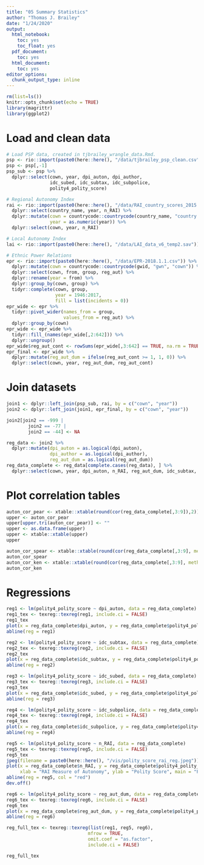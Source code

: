 ```yaml
---
title: "05 Summary Statistics"
author: "Thomas J. Brailey"
date: "1/24/2020"
output:
  html_notebook:
    toc: yes
    toc_float: yes
  pdf_document:
    toc: yes
  html_document:
    toc: yes
editor_options:
  chunk_output_type: inline
---
```

<style>
    body .main-container {
        max-width: 100%;
    }
</style>

```r
rm(list=ls())
knitr::opts_chunk$set(echo = TRUE)
library(magrittr)
library(ggplot2)
```

# Load and clean data
```r
# Load PSP data, created in tjbrailey_wrangle_data.Rmd.
psp <- rio::import(paste0(here::here(), "/data/tjbrailey_psp_clean.csv"))
psp <- psp[,-1]
psp_sub <- psp %>%
  dplyr::select(cown, year, dpi_auton, dpi_author,
                idc_subed, idc_subtax, idc_subpolice,
                polity4_polity_score)

# Regional Autonomy Index
rai <- rio::import(paste0(here::here(), "/data/RAI_country_scores_2015.xlsx")) %>%
  dplyr::select(country_name, year, n_RAI) %>%
  dplyr::mutate(cown = countrycode::countrycode(country_name, "country.name", "cown"),
                year = as.numeric(year)) %>%
  dplyr::select(cown, year, n_RAI)

# Local Autonomy Index
lai <- rio::import(paste0(here::here(), "/data/LAI_data_v6_temp2.sav"))

# Ethnic Power Relations
epr <- rio::import(paste0(here::here(), "/data/EPR-2018.1.1.csv")) %>%
  dplyr::mutate(cown = countrycode::countrycode(gwid, "gwn", "cown")) %>%
  dplyr::select(cown, from, group, reg_aut) %>%
  dplyr::rename(year = from) %>% 
  dplyr::group_by(cown, group) %>%
  tidyr::complete(cown, group, 
                  year = 1946:2017, 
                  fill = list(incidents = 0)) 
epr_wide <- epr %>% 
  tidyr::pivot_wider(names_from = group, 
                     values_from = reg_aut) %>%
  dplyr::group_by(cown) 
epr_wide <- epr_wide %>%
  tidyr::fill_(names(epr_wide[,2:642])) %>%
  dplyr::ungroup()
epr_wide$reg_aut_cont <- rowSums(epr_wide[,3:642] == TRUE, na.rm = TRUE)
epr_final <- epr_wide %>%  
  dplyr::mutate(reg_aut_dum = ifelse(reg_aut_cont >= 1, 1, 0)) %>%
  dplyr::select(cown, year, reg_aut_dum, reg_aut_cont)
```
# Join datasets
```r
join1 <- dplyr::left_join(psp_sub, rai, by = c("cown", "year"))
join2 <- dplyr::left_join(join1, epr_final, by = c("cown", "year"))

join2[join2 == -999 |
        join2 == -77 |
        join2 == -44] <- NA

reg_data <- join2 %>%
  dplyr::mutate(dpi_auton = as.logical(dpi_auton),
                dpi_author = as.logical(dpi_author),
                reg_aut_dum = as.logical(reg_aut_dum))
reg_data_complete <- reg_data[complete.cases(reg_data), ] %>%
  dplyr::select(cown, year, dpi_auton, n_RAI, reg_aut_dum, idc_subtax, idc_subed, idc_subpolice, dpi_author, polity4_polity_score)
```

# Plot correlation tables
```r
auton_cor_pear <- xtable::xtable(round(cor(reg_data_complete[,3:9]),2))
upper <- auton_cor_pear
upper[upper.tri(auton_cor_pear)] <- ""
upper <- as.data.frame(upper)
upper <- xtable::xtable(upper)
upper

auton_cor_spear <- xtable::xtable(round(cor(reg_data_complete[,3:9], method = "spearman"),2))
auton_cor_spear
auton_cor_ken <- xtable::xtable(round(cor(reg_data_complete[,3:9], method = "kendall"),2))
auton_cor_ken
```

# Regressions
```r
reg1 <- lm(polity4_polity_score ~ dpi_auton, data = reg_data_complete)
reg1_tex <- texreg::texreg(reg1, include.ci = FALSE)
reg1_tex
plot(x = reg_data_complete$dpi_auton, y = reg_data_complete$polity4_polity_score)
abline(reg = reg1)

reg2 <- lm(polity4_polity_score ~ idc_subtax, data = reg_data_complete)
reg2_tex <- texreg::texreg(reg2, include.ci = FALSE)
reg2_tex
plot(x = reg_data_complete$idc_subtax, y = reg_data_complete$polity4_polity_score)
abline(reg = reg2)

reg3 <- lm(polity4_polity_score ~ idc_subed, data = reg_data_complete)
reg3_tex <- texreg::texreg(reg3, include.ci = FALSE)
reg3_tex
plot(x = reg_data_complete$idc_subed, y = reg_data_complete$polity4_polity_score)
abline(reg = reg3)

reg4 <- lm(polity4_polity_score ~ idc_subpolice, data = reg_data_complete)
reg4_tex <- texreg::texreg(reg4, include.ci = FALSE)
reg4_tex
plot(x = reg_data_complete$idc_subpolice, y = reg_data_complete$polity4_polity_score)
abline(reg = reg4)

reg5 <- lm(polity4_polity_score ~ n_RAI, data = reg_data_complete)
reg5_tex <- texreg::texreg(reg5, include.ci = FALSE)
reg5_tex
jpeg(filename = paste0(here::here(), "/vis/polity_score_rai_reg.jpeg"))
plot(x = reg_data_complete$n_RAI, y = reg_data_complete$polity4_polity_score,
     xlab = "RAI Measure of Autonomy", ylab = "Polity Score", main = "Predicting Polity Score with Regional Autonomy Provisions")
abline(reg = reg5, col = "red")
dev.off()

reg6 <- lm(polity4_polity_score ~ reg_aut_dum, data = reg_data_complete)
reg6_tex <- texreg::texreg(reg6, include.ci = FALSE)
reg6_tex
plot(x = reg_data_complete$reg_aut_dum, y = reg_data_complete$polity4_polity_score)
abline(reg = reg6)

reg_full_tex <- texreg::texreg(list(reg1, reg5, reg6), 
                              mfrow = TRUE, 
                              omit.coef = "as.factor", 
                              include.ci = FALSE) 

reg_full_tex
```